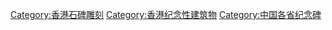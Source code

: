 [[Category:香港石碑雕刻|Category:香港石碑雕刻]]
[[Category:香港纪念性建筑物|Category:香港纪念性建筑物]]
[[Category:中国各省纪念碑|Category:中国各省纪念碑]]
